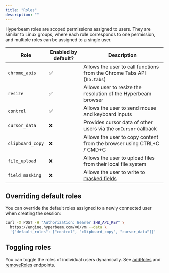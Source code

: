 ```yaml
---
title: "Roles"
description: ""
---
```


Hyperbeam roles are scoped permissions assigned to users. They are similar to Linux groups, where each role corresponds to one permission, and multiple roles can be assigned to a single user.

| Role              | Enabled by default?  | Description                                                                                                  |
| ----------------- | -------------------- | ------------------------------------------------------------------------------------------------------------ |
| `chrome_apis`     | ✅                   | Allows the user to call functions from the Chrome Tabs API (`hb.tabs`)                                       |
| `resize`          | ✅                   | Allows user to resize the resolution of the Hyperbeam browser                                                |
| `control`         | ✅                   | Allows the user to send mouse and keyboard inputs                                                            |
| `cursor_data`     | ❌                   | Provides cursor data of other users via the `onCursor` callback                                              |
| `clipboard_copy`  | ❌                   | Allows the user to copy content from the browser using CTRL+C / CMD+C                                        |
| `file_upload`     | ❌                   | Allows the user to upload files from their local file system                                                 |
| `field_masking`   | ❌                   | Allows the user to write to [masked fields](https://github.com/hyperbeam/examples/tree/master/field-masking) |

## Overriding default roles

You can override the default roles assigned to a newly connected user when creating the session:

```bash
curl -X POST -H "Authorization: Bearer $HB_API_KEY" \
  https://engine.hyperbeam.com/v0/vm --data \
  '{"default_roles": ["control", "clipboard_copy", "cursor_data"]}'
```

## Toggling roles

You can toggle the roles of individual users dynamically. See [addRoles](/rest-api/session/add-roles) and [removeRoles](/rest-api/session/remove-roles) endpoints.
